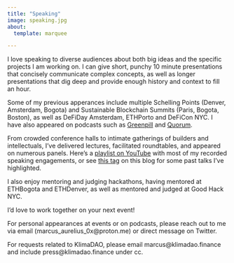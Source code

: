 ```yaml
---
title: "Speaking"
image: speaking.jpg
about:
  template: marquee

---
```


I love speaking to diverse audiences about both big ideas and the specific projects I am working on. I can give short, punchy 10 minute presentations that concisely communicate complex concepts, as well as longer presentations that dig deep and provide enough history and context to fill an hour.

Some of my previous apperances include multiple Schelling Points (Denver, Amsterdam, Bogota) and Sustainable Blockchain Summits (Paris, Bogota, Boston), as well as DeFiDay Amsterdam, ETHPorto and DeFiCon NYC. I have also appeared on podcasts such as [Greenpill](https://greenpill.substack.com/p/22-klimadao) and [Quorum](https://podcast.quorummedia.xyz/marcus-aurelius/).

From crowded conference halls to intimate gatherings of builders and intellectuals, I've delivered lectures, facilitated roundtables, and appeared on numerous panels. Here's a [playlist on YouTube](https://www.youtube.com/playlist?list=PL4QMMJ-cxd55QmqznDQtzKqlr6COyOqV_) with most of my recorded speaking engagements, or see [this tag]() on this blog for some past talks I've highlighted.

I also enjoy mentoring and judging hackathons, having mentored at ETHBogota and ETHDenver, as well as mentored and judged at Good Hack NYC.

I’d love to work together on your next event!

For personal appearances at events or on podcasts, please reach out to me via email (marcus_aurelius_0x@proton.me) or direct message on Twitter.

For requests related to KlimaDAO, please email marcus@klimadao.finance and include press@klimadao.finance under cc.
